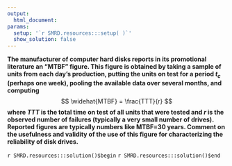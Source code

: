 ```yaml
---
output:
  html_document:
params:
  setup: '`r SMRD.resources:::setup( )`'
  show_solution: false
---
```


__The manufacturer of computer hard disks reports in its promotional literature an "MTBF" figure. This figure is obtained by taking a sample of units from each day's production, putting the units on test for a period $t_{c}$ (perhaps one week), pooling the available data over several months, and computing__
$$
 \widehat{MTBF} = \frac{TTT}{r} 
$$ 
__where $TTT$ is the total time on test of all units that were tested and $r$ is the observed number of failures (typically a very small number of drives).  Reported figures are typically numbers like MTBF=30 years.  Comment on the usefulness and validity of the use of this figure for characterizing the reliability of disk drives.__

`r SMRD.resources:::solution()$begin`
`r SMRD.resources:::solution()$end`
